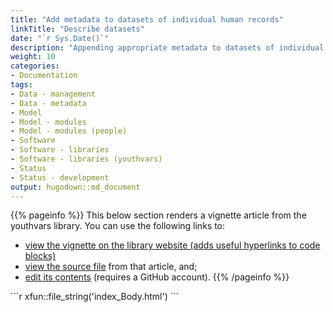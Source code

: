```yaml
---
title: "Add metadata to datasets of individual human records"
linkTitle: "Describe datasets"
date: "`r Sys.Date()`"
description: "Appending appropriate metadata to datasets of individual unit records can facilitate partial automation of some modelling tasks. This tutorial describes how a module from the youthvars R package can help you to add metadata to a youth mental health dataset so that it can be more readily used by other readyforwhatsnext modules."
weight: 10
categories: 
- Documentation
tags: 
- Data - management
- Data - metadata
- Model
- Model - modules
- Model - modules (people)
- Software
- Software - libraries
- Software - libraries (youthvars)
- Status
- Status - development
output: hugodown::md_document
---
```


{{% pageinfo %}}
This below section renders a vignette article from the youthvars library. You can use the following links to:

* [view the vignette on the library website (adds useful hyperlinks to code blocks)](https://ready4-dev.github.io/youthvars/articles/V_02.html)
* [view the source file](https://github.com/ready4-dev/youthvars/blob/main/vignettes/V_02.Rmd) from that article, and;
* [edit its contents](https://github.com/ready4-dev/youthvars/edit/main/vignettes/V_02.Rmd) (requires a GitHub account).
{{% /pageinfo %}}

````{=html}
```r
xfun::file_string('index_Body.html')
```
````